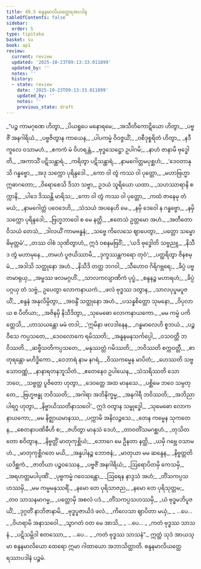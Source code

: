```yaml
---
title: 49.5 စန္ဒနမာလိယတ္ထေရအပဒါန
tableOfContents: false
sidebar:
  order: 5
type: tipitaka
basket: su
book: ap1
review:
  current: review
  updated: '2025-10-23T09:13:33.011899'
  updated_by: ''
  notes: ''
  history:
  - state: review
    date: '2025-10-23T09:13:33.011899'
    updated_by: ''
    notes: ''
    previous_state: draft
---
```



<ReviewStatus review={frontmatter.review} showDetails={true} />

<HypothesisAnnotation frontmatter={frontmatter} />

<DynamicBreadcrumb />

<Division number="75" book="ap1" e="ch" v="20" p="435">

<Paragraph number="6268" type="verses" book="ap1">
_“ပဉ္စ ကာမဂုဏေ ဟိတွာ,_  
_ပိယရူပေ မနောရမေ;_  
_အသီတိကောဋိယော ဟိတွာ,_  
_ပဗ္ဗဇိံ အနဂါရိယံ._  

</Paragraph>

</Division>
<Division number="76" book="ap1" e="ch" v="20" p="435">

<Paragraph number="6269" type="verses" book="ap1">
_ပဗ္ဗဇိတွာန ကာယေန,_  
_ပါပကမ္မံ ဝိဝဇ္ဇယိံ;_  
_ဝစီဒုစ္စရိတံ ဟိတွာ,_  
_နဒီကူလေ ဝသာမဟံ._  

</Paragraph>

</Division>
<Division number="77" book="ap1" e="ch" v="20" p="435">

<Paragraph number="6270" type="verses" book="ap1">
_ဧကကံ မံ ဝိဟရန္တံ,_  
_ဗုဒ္ဓသေဋ္ဌော ဥပါဂမိ;_  
_နာဟံ ဇာနာမိ ဗုဒ္ဓေါတိ,_  
_အကာသိံ ပဋိသန္ထာရံ._  

</Paragraph>

</Division>
<Division number="78" book="ap1" e="ch" v="20" p="435">

<Paragraph number="6271" type="verses" book="ap1">
_ကရိတွာ ပဋိသန္ထာရံ,_  
_နာမဂေါတ္တမပုစ္ဆဟံ;_  
_‘ဒေဝတာနုသိ ဂန္ဓဗ္ဗော,_  
_အဒု သက္ကော ပုရိန္ဒဒေါ._  

</Paragraph>

</Division>
<Division number="79" book="ap1" e="ch" v="20" p="435">

<Paragraph number="6272" type="verses" book="ap1">
_ကော ဝါ တွံ ကဿ ဝါ ပုတ္တော,_  
_မဟာဗြဟ္မာ ဣဓာဂတော;_  
_ဝိရောစေသိ ဒိသာ သဗ္ဗာ,_  
ဥဒယံ သူရိယော ယထာ._  

</Paragraph>

</Division>
<Division number="80" book="ap1" e="ch" v="20" p="435">

<Paragraph number="6273" type="verses" book="ap1">
_သဟဿာရာနိ စက္ကာနိ,_  
_ပါဒေ ဒိဿန္တိ မာရိသ;_  
_ကော ဝါ တွံ ကဿ ဝါ ပုတ္တော,_  
_ကထံ ဇာနေမု တံ မယံ;_  
_နာမဂေါတ္တံ ပဝေဒေဟိ,_  
_သံသယံ အပနေဟိ မေ._  

</Paragraph>

</Division>
<Division number="81" book="ap1" e="ch" v="20" p="435">

<Paragraph number="6274" type="verses" book="ap1">
_နမှိ ဒေဝေါ န ဂန္ဓဗ္ဗော,_  
_နမှိ သက္ကော ပုရိန္ဒဒေါ;_  
_ဗြဟ္မဘာဝေါ စ မေ နတ္ထိ,_  
_ဧတေသံ ဥတ္တမော အဟံ._  

</Paragraph>

</Division>
<Division number="82" book="ap1" e="ch" v="20" p="435">

<Paragraph number="6275" type="verses" book="ap1">
_အတီတော ဝိသယံ တေသံ,_  
_ဒါလယိံ ကာမဗန္ဓနံ;_  
_သဗ္ဗေ ကိလေသေ ဈာပေတွာ,_  
_ပတ္တော သမ္ဗောဓိမုတ္တမံ’._  

</Paragraph>

</Division>
<Division number="83" book="ap1" e="ch" v="20" p="435">

<Paragraph number="6276" type="verses" book="ap1">
_တဿ ဝါစံ သုဏိတွာဟံ,_  
ဣဒံ ဝစနမဗြဝိံ;_  
_‘ယဒိ ဗုဒ္ဓေါတိ သဗ္ဗညူ,_  
_နိသီဒ တွံ မဟာမုနေ._  

</Paragraph>

</Division>
<Division number="84" book="ap1" e="ch" v="20" p="436">

<Paragraph number="6277" type="verses" book="ap1">
_တမဟံ ပူဇယိဿာမိ,_  
_ဒုက္ခဿန္တကရော တုဝံ’;_  
_ပတ္ထရိတွာ ဇိနစမ္မံ,_  
_အဒါသိ သတ္ထုနော အဟံ._  

</Paragraph>

</Division>
<Division number="85" book="ap1" e="ch" v="20" p="436">

<Paragraph number="6278" type="verses" book="ap1">
_နိသီဒိ တတ္ထ ဘဂဝါ,_  
_သီဟောဝ ဂိရိဂဗ္ဘရေ;_  
_ခိပ္ပံ ပဗ္ဗတမာရုယှ,_  
_အမ္ဗဿ ဖလမဂ္ဂဟိံ._  

</Paragraph>

</Division>
<Division number="86" book="ap1" e="ch" v="20" p="436">

<Paragraph number="6279" type="verses" book="ap1">
_သာလကလျာဏိကံ ပုပ္ဖံ,_  
_စန္ဒနဉ္စ မဟာရဟံ;_  
_ခိပ္ပံ ပဂ္ဂယှ တံ သဗ္ဗံ,_  
ဥပေတွာ လောကနာယကံ._  

</Paragraph>

</Division>
<Division number="87" book="ap1" e="ch" v="20" p="436">

<Paragraph number="6280" type="verses" book="ap1">
_ဖလံ ဗုဒ္ဓဿ ဒတွာန,_  
_သာလပုပ္ဖမပူဇယိံ;_  
_စန္ဒနံ အနုလိမ္ပိတွာ,_  
_အဝန္ဒိံ သတ္ထုနော အဟံ._  

</Paragraph>

</Division>
<Division number="88" book="ap1" e="ch" v="20" p="436">

<Paragraph number="6281" type="verses" book="ap1">
_ပသန္နစိတ္တော သုမနော,_  
_ဝိပုလာယ စ ပီတိယာ;_  
_အဇိနမှိ နိသီဒိတွာ,_  
_သုမေဓော လောကနာယကော._  

</Paragraph>

</Division>
<Division number="89" book="ap1" e="ch" v="20" p="436">

<Paragraph number="6282" type="verses" book="ap1">
_မမ ကမ္မံ ပကိတ္တေသိ,_  
_ဟာသယန္တော မမံ တဒါ;_  
_‘ဣမိနာ ဖလဒါနေန,_  
_ဂန္ဓမာလေဟိ စူဘယံ._  

</Paragraph>

</Division>
<Division number="90" book="ap1" e="ch" v="20" p="436">

<Paragraph number="6283" type="verses" book="ap1">
_ပဉ္စဝီသေ ကပ္ပသတေ,_  
_ဒေဝလောကေ ရမိဿတိ;_  
_အနူနမနသင်္ကပ္ပေါ,_  
_ဝသဝတ္တီ ဘဝိဿတိ._  

</Paragraph>

</Division>
<Division number="91" book="ap1" e="ch" v="20" p="436">

<Paragraph number="6284" type="verses" book="ap1">
_ဆဗ္ဗီသတိကပ္ပသတေ,_  
_မနုဿတ္တံ ဂမိဿတိ;_  
_ဘဝိဿတိ စက္ကဝတ္တီ,_  
_စာတုရန္တော မဟိဒ္ဓိကော._  

</Paragraph>

</Division>
<Division number="92" book="ap1" e="ch" v="20" p="436">

<Paragraph number="6285" type="verses" book="ap1">
_ဝေဘာရံ နာမ နဂရံ,_  
_ဝိဿကမ္မေန မာပိတံ;_  
_ဟေဿတိ သဗ္ဗသောဝဏ္ဏံ,_  
_နာနာရတနဘူသိတံ._  

</Paragraph>

</Division>
<Division number="93" book="ap1" e="ch" v="20" p="436">

<Paragraph number="6286" type="verses" book="ap1">
_ဧတေနေဝ ဥပါယေန,_  
_သံသရိဿတိ သော ဘဝေ;_  
_သဗ္ဗတ္ထ ပူဇိတော ဟုတွာ,_  
_ဒေဝတ္တေ အထ မာနုသေ._  

</Paragraph>

</Division>
<Division number="94" book="ap1" e="ch" v="20" p="436">

<Paragraph number="6287" type="verses" book="ap1">
_ပစ္ဆိမေ ဘဝေ သမ္ပတ္တေ,_  
_ဗြဟ္မဗန္ဓု ဘဝိဿတိ;_  
_အဂါရာ အဘိနိက္ခမ္မ,_  
_အနဂါရီ ဘဝိဿတိ;_  
_အဘိညာပါရဂူ ဟုတွာ,_  
_နိဗ္ဗာယိဿတိနာသဝေါ’._  

</Paragraph>

</Division>
<Division number="95" book="ap1" e="ch" v="20" p="436">

<Paragraph number="6288" type="verses" book="ap1">
ဣဒံ ဝတွာန သမ္ဗုဒ္ဓေါ,_  
_သုမေဓော လောကနာယကော;_  
_မမ နိဇ္ဈာယမာနဿ,_  
_ပက္ကာမိ အနိလဉ္ဇသေ._  

</Paragraph>

</Division>
<Division number="96" book="ap1" e="ch" v="20" p="436">

<Paragraph number="6289" type="verses" book="ap1">
_တေန ကမ္မေန သုကတေန,_  
_စေတနာပဏိဓီဟိ စ;_  
_ဇဟိတွာ မာနုသံ ဒေဟံ,_  
_တာဝတိံသမဂစ္ဆဟံ._  

</Paragraph>

</Division>
<Division number="97" book="ap1" e="ch" v="20" p="437">

<Paragraph number="6290" type="verses" book="ap1">
_တုသိတတော စဝိတွာန,_  
_နိဗ္ဗတ္တိံ မာတုကုစ္ဆိယံ;_  
_ဘောဂေ မေ ဦနတာ နတ္ထိ,_  
_ယမှိ ဂဗ္ဘေ ဝသာမဟံ._  

</Paragraph>

</Division>
<Division number="98" book="ap1" e="ch" v="20" p="437">

<Paragraph number="6291" type="verses" book="ap1">
_မာတုကုစ္ဆိဂတေ မယိ,_  
_အန္နပါနဉ္စ ဘောဇနံ;_  
_မာတုယာ မမ ဆန္ဒေန,_  
_နိဗ္ဗတ္တတိ ယဒိစ္ဆကံ._  

</Paragraph>

</Division>
<Division number="99" book="ap1" e="ch" v="20" p="437">

<Paragraph number="6292" type="verses" book="ap1">
_ဇာတိယာ ပဉ္စဝဿေန,_  
_ပဗ္ဗဇိံ အနဂါရိယံ;_  
_ဩရောပိတမှိ ကေသမှိ,_  
_အရဟတ္တမပါပုဏိံ._  

</Paragraph>

</Division>
<Division number="100" book="ap1" e="ch" v="20" p="437">

<Paragraph number="6293" type="verses" book="ap1">
_ပုဗ္ဗကမ္မံ ဂဝေသန္တော,_  
_ဩရေန နာဒ္ဒသံ အဟံ;_  
_တိံသကပ္ပသဟဿမှိ,_  
_မမ ကမ္မမနုဿရိံ._  

</Paragraph>

</Division>
<Division number="101" book="ap1" e="ch" v="20" p="437">

<Paragraph number="6294" type="verses" book="ap1">
_နမော တေ ပုရိသာဇည,_  
_နမော တေ ပုရိသုတ္တမ;_  
_တဝ သာသနမာဂမ္မ,_  
_ပတ္တောမှိ အစလံ ပဒံ._  

</Paragraph>

</Division>
<Division number="102" book="ap1" e="ch" v="20" p="437">

<Paragraph number="6295" type="verses" book="ap1">
_တိံသကပ္ပသဟဿမှိ,_  
_ယံ ဗုဒ္ဓမဘိပူဇယိံ;_  
_ဒုဂ္ဂတိံ နာဘိဇာနာမိ,_  
_ဗုဒ္ဓပူဇာယိဒံ ဖလံ._  

</Paragraph>

</Division>
<Division number="103" book="ap1" e="ch" v="20" p="437">

<Paragraph number="6296" type="verses" book="ap1">
_ကိလေသာ ဈာပိတာ မယှံ,_  
_ …ပေ… _  
_ဝိဟရာမိ အနာသဝေါ._  

</Paragraph>

</Division>
<Division number="104" book="ap1" e="ch" v="20" p="437">

<Paragraph number="6297" type="verses" book="ap1">
_သွာဂတံ ဝတ မေ အာသိ,_  
_ …ပေ… _  
_ကတံ ဗုဒ္ဓဿ သာသနံ._  

</Paragraph>

</Division>
<Division number="105" book="ap1" e="ch" v="20" p="437">

<Paragraph number="6298" type="verses" book="ap1">
_ပဋိသမ္ဘိဒါ စတဿော,_  
_ …ပေ… _  
_ကတံ ဗုဒ္ဓဿ သာသနံ”._  

</Paragraph>

<Paragraph number="6299" book="ap1">
ဣတ္ထံ သုဒံ အာယသ္မာ စန္ဒနမာလိယော ထေရော ဣမာ ဂါထာယော အဘာသိတ္ထာတိ.

</Paragraph>
</Division>

<Paragraph number="6300" type="center" book="ap1">
စန္ဒနမာလိယတ္ထေရဿာပဒါနံ ပဉ္စမံ.
</Paragraph>